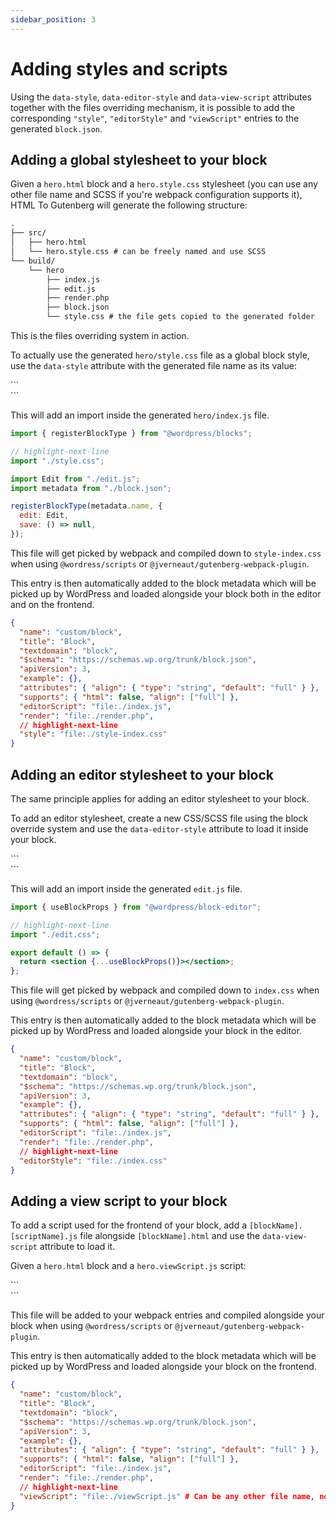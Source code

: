 ```yaml
---
sidebar_position: 3
---
```



# Adding styles and scripts

Using the `data-style`, `data-editor-style` and `data-view-script` attributes together with the files overriding mechanism, it is possible to add the corresponding `"style"`, `"editorStyle"` and `"viewScript"` entries to the generated `block.json`.

## Adding a global stylesheet to your block

Given a `hero.html` block and a `hero.style.css` stylesheet (you can use any other file name and SCSS if you're webpack configuration supports it), HTML To Gutenberg will generate the following structure:

```txt
.
├── src/
│   ├── hero.html
│   └── hero.style.css # can be freely named and use SCSS
└── build/
    └── hero
        ├── index.js
        ├── edit.js
        ├── render.php
        ├── block.json
        └── style.css # the file gets copied to the generated folder
```

This is the files overriding system in action.

To actually use the generated `hero/style.css` file as a global block style, use the `data-style` attribute with the generated file name as its value:

<CodeExample>
  ```
  <section data-style="style.css"></section>
  ```
</CodeExample>

This will add an import inside the generated `hero/index.js` file.

```jsx title="hero/index.js"
import { registerBlockType } from "@wordpress/blocks";

// highlight-next-line
import "./style.css";

import Edit from "./edit.js";
import metadata from "./block.json";

registerBlockType(metadata.name, {
  edit: Edit,
  save: () => null,
});
```

This file will get picked by webpack and compiled down to `style-index.css` when using `@wordress/scripts` or `@jverneaut/gutenberg-webpack-plugin`.

This entry is then automatically added to the block metadata which will be picked up by WordPress and loaded alongside your block both in the editor and on the frontend.

```json title="hero/block.json" highlightline="4"
{
  "name": "custom/block",
  "title": "Block",
  "textdomain": "block",
  "$schema": "https://schemas.wp.org/trunk/block.json",
  "apiVersion": 3,
  "example": {},
  "attributes": { "align": { "type": "string", "default": "full" } },
  "supports": { "html": false, "align": ["full"] },
  "editorScript": "file:./index.js",
  "render": "file:./render.php",
  // highlight-next-line
  "style": "file:./style-index.css"
}
```

## Adding an editor stylesheet to your block

The same principle applies for adding an editor stylesheet to your block.

To add an editor stylesheet, create a new CSS/SCSS file using the block override system and use the `data-editor-style` attribute to load it inside your block.

<CodeExample>
  ```
  <section data-editor-style="edit.css"></section>
  ```
</CodeExample>

This will add an import inside the generated `edit.js` file.

```jsx title="hero/index.js"
import { useBlockProps } from "@wordpress/block-editor";

// highlight-next-line
import "./edit.css";

export default () => {
  return <section {...useBlockProps()}></section>;
};
```

This file will get picked by webpack and compiled down to `index.css` when using `@wordress/scripts` or `@jverneaut/gutenberg-webpack-plugin`.

This entry is then automatically added to the block metadata which will be picked up by WordPress and loaded alongside your block in the editor.

```json title="hero/block.json" highlightline="4"
{
  "name": "custom/block",
  "title": "Block",
  "textdomain": "block",
  "$schema": "https://schemas.wp.org/trunk/block.json",
  "apiVersion": 3,
  "example": {},
  "attributes": { "align": { "type": "string", "default": "full" } },
  "supports": { "html": false, "align": ["full"] },
  "editorScript": "file:./index.js",
  "render": "file:./render.php",
  // highlight-next-line
  "editorStyle": "file:./index.css"
}
```

## Adding a view script to your block

To add a script used for the frontend of your block, add a `[blockName].[scriptName].js` file alongside `[blockName].html` and use the `data-view-script` attribute to load it.

Given a `hero.html` block and a `hero.viewScript.js` script:

<CodeExample>
  ```
  <section data-view-script="viewScript.js"></section>
  ```
</CodeExample>

This file will be added to your webpack entries and compiled alongside your block when using `@wordress/scripts` or `@jverneaut/gutenberg-webpack-plugin`.

This entry is then automatically added to the block metadata which will be picked up by WordPress and loaded alongside your block on the frontend.

```json title="hero/block.json" highlightline="4"
{
  "name": "custom/block",
  "title": "Block",
  "textdomain": "block",
  "$schema": "https://schemas.wp.org/trunk/block.json",
  "apiVersion": 3,
  "example": {},
  "attributes": { "align": { "type": "string", "default": "full" } },
  "supports": { "html": false, "align": ["full"] },
  "editorScript": "file:./index.js",
  "render": "file:./render.php",
  // highlight-next-line
  "viewScript": "file:./viewScript.js" # Can be any other file name, no transform happens here
}
```
